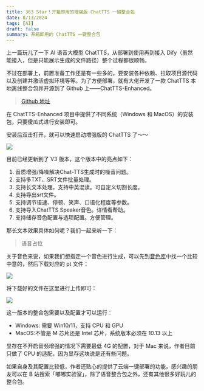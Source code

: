 ```yaml
---
title: 363 Star！开箱即用的增强版 ChatTTS 一键整合包
date: 8/13/2024
tags: [AI]
draft: false
summary: 开箱即用的 ChatTTS 一键整合包
---
```


上一篇玩儿了一下 AI 语音大模型 ChatTTS，从部署到使用再到接入 Dify（虽然能接入，但是只能展示生成的文件路径）整个过程都很顺畅。

不过在部署上，前置准备工作还是有一些多的，要安装各种依赖、拉取项目源代码以及创建并激活虚拟环境等等。为了方便部署，就有大佬开发了一款 ChatTTS 本地离线整合包并开源到了 Github 上——ChatTTS-Enhanced。

> [Github 地址](https://github.com/CCmahua/ChatTTS-Enhanced)

在 ChatTTS-Enhanced 项目中提供了不同系统（Windows 和 MacOS）的安装包，只要傻瓜式进行安装即可。

安装后双击打开，就可以快速启动增强版的 ChatTTS 了～～

![](https://note.ihsxu.com/api/imgs/1723560628639.webp)

目前已经更新到了 V3 版本，这个版本中的亮点如下：

1.  音质增强/降噪解决Chat-TTS生成时的噪音问题。
2.  支持多TXT、SRT文件批量处理。
3.  支持长文本处理，支持中英混读。可自定义切割长度。
4.  支持导出srt文件。
5.  支持调节语速、停顿、笑声、口语化程度等参数。
6.  支持导入ChatTTS Speaker音色。详情看帮助。
7.  支持储存音色配置与选项配置。方便管理。

那长文本效果具体如何呢？我们一起来听一下：

> 语音占位

关于音色来说，如果我们想指定一个音色进行生成，可以先到[音色库](https://modelscope.cn/studios/ttwwwaa/ChatTTS_Speaker)中找一个比较中意的，然后下载对应的 pt 文件：

![](https://note.ihsxu.com/api/imgs/1723420772780.webp)

将下载好的文件在这里进行上传即可：

![](https://note.ihsxu.com/api/imgs/1723420873284.webp)

这一版本的整合包需要以及配置才可以运行：

*   Windows: 需要 Win10/11，支持 CPU 和 GPU
*   MacOS:不管是 M 芯片还是 Intel 芯片，系统版本必须在 10.13 以上

显存在不开启音频增强的情况下需要最低 4G 的配置，对于 Mac 来说，作者目前只做了 CPU 的适配，因为显存这块说是还有些问题。

如果自身及其配置比较低，作者还贴心的提供了云端一键部署的功能，感兴趣的朋友可以在 B 站搜索「嘟嘟实验室」，除了语音整合包之外，还有其他很多好玩儿的整合包。

